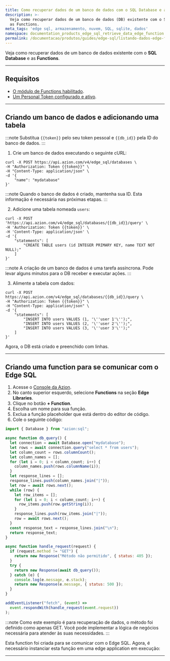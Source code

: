 ```yaml
---
title: Como recuperar dados de um banco de dados com o SQL Database e as Functions
description: >-
  Veja como recuperar dados de um banco de dados (DB) existente com o SQL Database e
  as Functions.
meta_tags: 'edge sql, armazenamento, nuvem, SQL, sqlite, dados'
namespace: documentation_products_edge_sql_retrieve_data_edge_function
permalink: /documentacao/produtos/guides/edge-sql/listando-dados-edge-functions-edge-sql/
---
```



Veja como recuperar dados de um banco de dados existente com o **SQL Database** e as **Functions**.

<LinkButton link="/pt-br/documentacao/produtos/store/edge-sql/" label="saiba mais sobre o Edge SQL" severity="secondary" />

---

## Requisitos 

- [O módulo de Functions habilitado](/pt-br/documentacao/produtos/build/edge-application/edge-functions/).
- [Um Personal Token configurado e ativo](/pt-br/documentacao/produtos/guias/personal-tokens/).

---

## Criando um banco de dados e adicionando uma tabela

:::note 
Substitua `{{token}}` pelo seu token pessoal e `{{db_id}}` pela ID do banco de dados.
:::

1. Crie um banco de dados executando o seguinte cURL:

```
curl -X POST https://api.azion.com/v4/edge_sql/databases \
-H "Authorization: Token {{token}}" \
-H "Content-Type: application/json" \
-d '{
    "name": "mydatabase"
}'
```

:::note 
Quando o banco de dados é criado, mantenha sua ID. Esta informação é necessária nas próximas etapas.
::: 

2. Adicione uma tabela nomeada `users`: 

```
curl -X POST 'https://api.azion.com/v4/edge_sql/databases/{{db_id}}/query' \
-H 'Authorization: Token {{token}}' \
-H 'Content-Type: application/json' \
-d '{
    "statements": [
        "CREATE TABLE users (id INTEGER PRIMARY KEY, name TEXT NOT NULL);"
    ]
}'
```

:::note 
A criação de um banco de dados é uma tarefa assíncrona. Pode levar alguns minutos para o DB receber e executar ações.
::: 

3. Alimente a tabela com dados: 

```
curl -X POST https://api.azion.com/v4/edge_sql/databases/{{db_id}}/query \
-H "Authorization: Token {{token}}" \
-H "Content-Type: application/json" \
-d '{
    "statements": [
        "INSERT INTO users VALUES (1, '\''user 1'\'');",
        "INSERT INTO users VALUES (2, '\''user 2'\'');",
        "INSERT INTO users VALUES (3, '\''user 3'\'');"
    ]
}'
```

Agora, o DB está criado e preenchido com linhas.

---

## Criando uma function para se comunicar com o Edge SQL

1. Acesse o [Console da Azion](https://console.azion.com).
2. No canto superior esquerdo, selecione **Functions** na seção **Edge Libraries**.
3. Clique no botão **+ Function**.
4. Escolha um nome para sua função.
5. Exclua a função placeholder que está dentro do editor de código. 
6. Cole o seguinte código: 

```js
import { Database } from "azion:sql";

async function db_query() {
  let connection = await Database.open("mydatabase");
  let rows = await connection.query("select * from users");
  let column_count = rows.columnCount();
  let column_names = [];
  for (let i = 0; i < column_count; i++) {
    column_names.push(rows.columnName(i));
  }
  let response_lines = [];
  response_lines.push(column_names.join("|"));
  let row = await rows.next();
  while (row) {
    let row_items = [];
    for (let i = 0; i < column_count; i++) {
      row_items.push(row.getString(i));
    }
    response_lines.push(row_items.join("|"));
    row = await rows.next();
  }
  const response_text = response_lines.join("\n");
  return response_text;
}

async function handle_request(request) {
  if (request.method != "GET") {
    return new Response("Método não permitido", { status: 405 });
  }
  try {
    return new Response(await db_query());
  } catch (e) {
    console.log(e.message, e.stack);
    return new Response(e.message, { status: 500 });
  }
}

addEventListener("fetch", (event) =>
  event.respondWith(handle_request(event.request))
);
``` 

:::note
Como este exemplo é para recuperação de dados, o método foi definido como apenas GET. Você pode implementar a lógica de negócios necessária para atender às suas necessidades.
:::

Esta function foi criada para se comunicar com o Edge SQL. Agora, é necessário instanciar esta função em uma edge application em execução:

<LinkButton link="/pt-br/documentacao/produtos/build/edge-application/edge-functions-instances/" label="ir para como instanciar functions na sua aplicação"  severity="secondary" />


---

